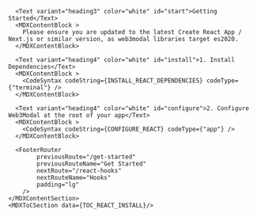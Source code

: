 

<MDXLayout>
    <MDXContentSection>

      <Text variant="heading3" color="white" id="start">Getting Started</Text>
      <MDXContentBlock >
        Please ensure you are updated to the latest Create React App / Next.js or similar version, as web3modal libraries target es2020.
      </MDXContentBlock>

      <Text variant="heading4" color="white" id="install">1. Install Dependencies</Text>
      <MDXContentBlock >
        <CodeSyntax codeString={INSTALL_REACT_DEPENDENCIES} codeType={"terminal"} />
      </MDXContentBlock>

      <Text variant="heading4" color="white" id="configure">2. Configure Web3Modal at the root of your app</Text>
      <MDXContentBlock >
        <CodeSyntax codeString={CONFIGURE_REACT} codeType={"app"} />
      </MDXContentBlock>

      <FooterRouter
            previousRoute="/get-started"
            previousRouteName="Get Started"
            nextRoute="/react-hooks"
            nextRouteName="Hooks"
            padding="lg"
        />
    </MDXContentSection>
    <MDXToCSection data={TOC_REACT_INSTALL}/>

</MDXLayout>
